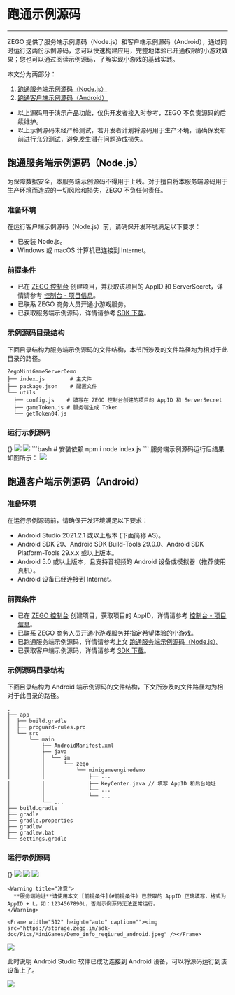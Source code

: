 # 跑通示例源码

---

ZEGO 提供了服务端示例源码（Node.js）和客户端示例源码（Android），通过同时运行这两份示例源码，您可以快速构建应用，完整地体验已开通权限的小游戏效果；您也可以通过阅读示例源码，了解实现小游戏的基础实践。

本文分为两部分：

1. [跑通服务端示例源码（Node.js）](#跑通服务端示例源码nodejs)
2. [跑通客户端示例源码（Android）](#跑通客户端示例源码android)

<Warning title="注意">

- 以上源码用于演示产品功能，仅供开发者接入时参考，ZEGO 不负责源码的后续维护。
- 以上示例源码未经严格测试，若开发者计划将源码用于生产环境，请确保发布前进行充分测试，避免发生潜在问题造成损失。
</Warning>

## 跑通服务端示例源码（Node.js）

<Warning title="注意">

为保障数据安全，本服务端示例源码不得用于上线。对于擅自将本服务端源码用于生产环境而造成的一切风险和损失，ZEGO 不负任何责任。
</Warning>

### 准备环境

在运行客户端示例源码（Node.js）前，请确保开发环境满足以下要求：

- 已安装 Node.js。
- Windows 或 macOS 计算机已连接到 Internet。

### 前提条件

- 已在 [ZEGO 控制台](https://console.zego.im) 创建项目，并获取该项目的 AppID 和 ServerSecret，详情请参考 [控制台 - 项目信息](https://doc-zh.zego.im/article/12107)。
- 已联系 ZEGO 商务人员开通小游戏服务。
- 已获取服务端示例源码，详情请参考 [SDK 下载](../download.mdx)。

### 示例源码目录结构

下面目录结构为服务端示例源码的文件结构，本节所涉及的文件路径均为相对于此目录的路径。

```
ZegoMiniGameServerDemo
├── index.js        # 主文件
├── package.json    # 配置文件
└── utils
  ├── config.js    # 填写在 ZEGO 控制台创建的项目的 AppID 和 ServerSecret
  ├── gameToken.js # 服务端生成 Token 
  └── getToken04.js 
```

### 运行示例源码

<Steps>
<Step title="解压服务端源码压缩包 “ZegoMiniGameServerDemo.zip”，获取 “ZegoMiniGameServerDemo”文件夹。">
{}
</Step>
<Step title="修改 “ZegoMiniGameServerDemo/utils/config.js” 文件，在下图红框标识区域填写 “AppID”。">
<Frame width="512" height="auto" caption=""><img src="https://storage.zego.im/sdk-doc/Pics/MiniGames/server_demo_appid.jpeg" /></Frame>
</Step>
<Step title="在同文件中，填写 “ServerSecret“。">
<Frame width="512" height="auto" caption=""><img src="https://storage.zego.im/sdk-doc/Pics/MiniGames/ServerSecret.jpeg" /></Frame>
</Step>
<Step title="进入 “ZegoMiniGameServerDemo”文件夹，在终端执行以下代码，以启动小游戏服务端。">
```bash
# 安装依赖
npm i 
node index.js
```
</Step>
<Step title="执行代码后，即可获得服务端地址，可用作客户端示例源码的后台服务地址。">
服务端示例源码运行后结果如图所示：
<Frame width="512" height="auto" caption=""><img src="https://storage.zego.im/sdk-doc/Pics/MiniGames/server_sourcecodes_address.jpeg" /></Frame>
</Step>
</Steps>


## 跑通客户端示例源码（Android）

### 准备环境

在运行示例源码前，请确保开发环境满足以下要求：

- Android Studio  2021.2.1 或以上版本 (下面简称 AS)。
- Android SDK 29、Android SDK Build-Tools 29.0.0、Android SDK Platform-Tools 29.x.x 或以上版本。
- Android 5.0 或以上版本，且支持音视频的 Android 设备或模拟器（推荐使用真机）。
- Android 设备已经连接到 Internet。

### 前提条件


- 已在 [ZEGO 控制台](https://console.zego.im) 创建项目，获取项目的 AppID，详情请参考 [控制台 - 项目信息](https://doc-zh.zego.im/article/12107)。
- 已联系 ZEGO 商务人员开通小游戏服务并指定希望体验的小游戏。
- 已跑通服务端示例源码，详情请参考上文 [跑通服务端示例源码（Node.js）](#跑通服务端示例源码nodejs)。
- 已获取客户端示例源码，详情请参考 [SDK 下载](../download.mdx)。


### 示例源码目录结构

下面目录结构为 Android 端示例源码的文件结构，下文所涉及的文件路径均为相对于此目录的路径。

```tree
.
├── app
│  ├── build.gradle
│  ├── proguard-rules.pro
│  └── src
│      └── main
│          ├── AndroidManifest.xml
│          ├── java
│          │  └── im
│          │      └── zego
│          │          └── minigameenginedemo
│          │              ├── ...
│          │              ├── KeyCenter.java // 填写 AppID 和后台地址
│          │              └── ...
│          │              └── ...
│          └── ...
├── build.gradle
├── gradle
├── gradle.properties
├── gradlew
├── gradlew.bat
└── settings.gradle
```

### 运行示例源码

<Steps>
<Step title="解压 Android 客户端示例源码压缩包，获取 “ZegoMiniGameEngineDemoSrc-Android” 文件夹。">
{}
</Step>
<Step title="在开发电脑中找到 Android Studio 软件图标。">
<Frame width="512" height="auto" caption=""><img src="https://storage.zego.im/sdk-doc/Pics/GoEnjoy/online_KTV/SampleCodes/AS_icon.png" /></Frame>
</Step>
<Step title="打开 “Android Studio”，单击 “Open”。">
<Frame width="512" height="auto" caption=""><img src="https://storage.zego.im/sdk-doc/Pics/GoEnjoy/online_KTV/SampleCodes/AS_Welcome_Interface.png" /></Frame>
</Step>
<Step title="选择已解压的源码文件夹。">
<Frame width="512" height="auto" caption=""><img src="https://storage.zego.im/sdk-doc/Pics/MiniGames/open.jpeg" /></Frame>
<a name="host_ip"></a>
</Step>
<Step title="修改 “app/src/main/java/im/zego/minigameenginedemo/KeyCenter.java” 文件，填写 SDK 初始化所需的 “AppID”，以及服务端地址。">

    <Warning title="注意">
      **服务端地址**请使用本文 [前提条件](#前提条件) 已获取的 AppID 正确填写，格式为 AppID + L，如：1234567890L，否则示例源码无法正常运行。 
    </Warning>    

    <Frame width="512" height="auto" caption=""><img src="https://storage.zego.im/sdk-doc/Pics/MiniGames/Demo_info_reqiured_android.jpeg" /></Frame>

</Step>
<Step title="选择一台 Android 真机设备链接到开发电脑，当该设备成功开启“开发者模式”和“USB 调试功能”后，可以看到 Android Studio 界面已检测到该设备，如下图所示：">
  <Frame width="512" height="auto" caption=""><img src="https://storage.zego.im/sdk-doc/Pics/GoEnjoy/LiveShow/android_device_detected.png" /></Frame>   

  此时说明 Android Studio 软件已成功连接到 Android 设备，可以将源码运行到该设备上了。
</Step>
<Step title="单击 Android Studio 软件上的 “build and run” 按钮，编译并运行源码，即可体验小游戏。">
<Frame width="512" height="auto" caption=""><img src="https://storage.zego.im/sdk-doc/Pics/GoEnjoy/LiveShow/android_build_and_run.png" /></Frame>
</Step>
</Steps>